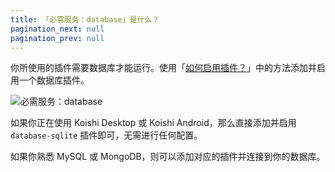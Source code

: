 ```yaml
---
title: 「必需服务：database」是什么？
pagination_next: null
pagination_prev: null
---
```



<FaqPre />

你所使用的插件需要数据库才能运行。使用「[如何启用插件？](/faq/3)」中的方法添加并启用一个数据库插件。

![必需服务：database](requires-database.png)

如果你正在使用 Koishi Desktop 或 Koishi Android，那么直接添加并启用 `database-sqlite` 插件即可，无需进行任何配置。

如果你熟悉 MySQL 或 MongoDB，则可以添加对应的插件并连接到你的数据库。

<FaqPost />
